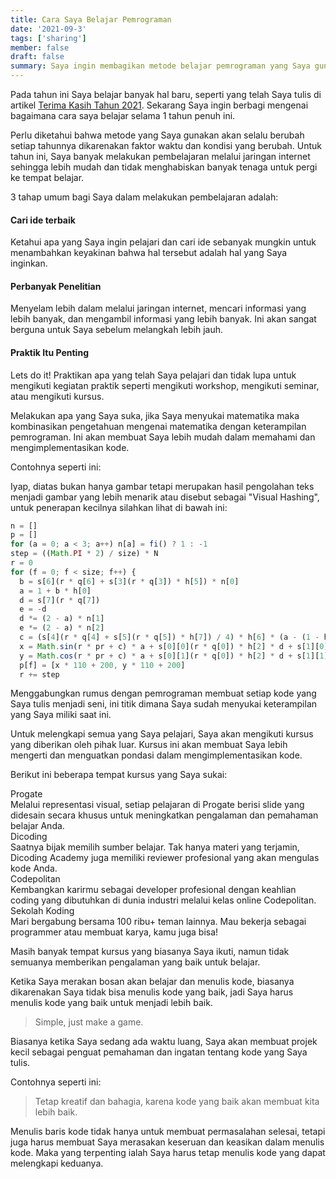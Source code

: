 ```yaml
---
title: Cara Saya Belajar Pemrograman
date: '2021-09-3'
tags: ['sharing']
member: false
draft: false
summary: Saya ingin membagikan metode belajar pemrograman yang Saya gunakan untuk mempelajari hal baru dan menambah pengetahuan.
---
```


Pada tahun ini Saya belajar banyak hal baru, seperti yang telah Saya tulis di artikel [Terima Kasih Tahun 2021](terima-kasih-tahun-2021).
Sekarang Saya ingin berbagi mengenai bagaimana cara saya belajar selama 1 tahun penuh ini.

Perlu diketahui bahwa metode yang Saya gunakan akan selalu berubah setiap tahunnya dikarenakan faktor waktu dan kondisi yang berubah.
Untuk tahun ini, Saya banyak melakukan pembelajaran melalui jaringan internet sehingga lebih mudah dan tidak menghabiskan banyak tenaga untuk pergi ke tempat belajar.

3 tahap umum bagi Saya dalam melakukan pembelajaran adalah:

#### Cari ide terbaik

Ketahui apa yang Saya ingin pelajari dan cari ide sebanyak mungkin untuk menambahkan keyakinan
bahwa hal tersebut adalah hal yang Saya inginkan.

#### Perbanyak Penelitian

Menyelam lebih dalam melalui jaringan internet, mencari informasi yang lebih banyak, dan
mengambil informasi yang lebih banyak. Ini akan sangat berguna untuk Saya sebelum melangkah
lebih jauh.

#### Praktik Itu Penting

Lets do it! Praktikan apa yang telah Saya pelajari dan tidak lupa untuk mengikuti kegiatan
praktik seperti mengikuti workshop, mengikuti seminar, atau mengikuti kursus.

Melakukan apa yang Saya suka, jika Saya menyukai matematika maka kombinasikan pengetahuan mengenai matematika dengan keterampilan pemrograman. Ini akan membuat Saya lebih mudah dalam memahami dan mengimplementasikan kode.

Contohnya seperti ini:

<VisualHashing />

Iyap, diatas bukan hanya gambar tetapi merupakan hasil pengolahan teks menjadi gambar yang lebih menarik atau disebut sebagai "Visual Hashing", untuk penerapan kecilnya silahkan lihat di bawah ini:

```js:hash.js
n = []
p = []
for (a = 0; a < 3; a++) n[a] = fi() ? 1 : -1
step = ((Math.PI * 2) / size) * N
r = 0
for (f = 0; f < size; f++) {
  b = s[6](r * q[6] + s[3](r * q[3]) * h[5]) * n[0]
  a = 1 + b * h[0]
  d = s[7](r * q[7])
  e = -d
  d *= (2 - a) * n[1]
  e *= (2 - a) * n[2]
  c = (s[4](r * q[4] + s[5](r * q[5]) * h[7]) / 4) * h[6] * (a - (1 - h[0]))
  x = Math.sin(r * pr + c) * a + s[0][0](r * q[0]) * h[2] * d + s[1][0](r * q[1]) * h[3] * e
  y = Math.cos(r * pr + c) * a + s[0][1](r * q[0]) * h[2] * d + s[1][1](r * q[1]) * h[3] * e
  p[f] = [x * 110 + 200, y * 110 + 200]
  r += step
```

Menggabungkan rumus dengan pemrograman membuat setiap kode yang Saya tulis menjadi seni, ini titik dimana Saya sudah menyukai keterampilan yang Saya miliki saat ini.

Untuk melengkapi semua yang Saya pelajari, Saya akan mengikuti kursus yang diberikan oleh pihak luar. Kursus ini akan membuat Saya lebih mengerti dan menguatkan pondasi dalam mengimplementasikan kode.

Berikut ini beberapa tempat kursus yang Saya sukai:

<div className="flex flex-col lg:flex-row rounded-xl overflow-hidden w-full max-w-5xl m-4 lg:m-6">
  <div className="flex-1">
    <div className="grid grid-rows-4 grid-cols-1 gap-4 md:grid-rows-2 md:grid-cols-2">
      <div className="rounded-2xl bg-gray-50 dark:bg-gray-800 p-4 flex flex-col relative undefined">
        <div className="absolute right-2"></div>
        <div className="text-lg font-medium mt-4">Progate</div>
        <div className="font-normal m-0">
          Melalui representasi visual, setiap pelajaran di Progate berisi slide yang didesain secara
          khusus untuk meningkatkan pengalaman dan pemahaman belajar Anda.
        </div>
      </div>
      <div className="rounded-2xl bg-gray-50 dark:bg-gray-800 p-4 flex flex-col relative undefined">
        <div className="absolute right-2"></div>
        <div className="text-lg font-medium mt-4">Dicoding</div>
        <div className="font-normal m-0">
          Saatnya bijak memilih sumber belajar. Tak hanya materi yang terjamin, Dicoding Academy
          juga memiliki reviewer profesional yang akan mengulas kode Anda.
        </div>
      </div>
      <div className="rounded-2xl bg-gray-50 dark:bg-gray-800 p-4 flex flex-col relative undefined">
        <div className="absolute right-2"></div>
        <div className="text-lg font-medium mt-4">Codepolitan</div>
        <div className="font-normal m-0">
          Kembangkan karirmu sebagai developer profesional dengan keahlian coding yang dibutuhkan di
          dunia industri melalui kelas online Codepolitan.
        </div>
      </div>
      <div className="rounded-2xl bg-gray-50 dark:bg-gray-800 p-4 flex flex-col relative undefined">
        <div className="absolute right-2"></div>
        <div className="text-lg font-medium mt-4">Sekolah Koding</div>
        <div className="font-normal m-0">
          Mari bergabung bersama 100 ribu+ teman lainnya. Mau bekerja sebagai programmer atau
          membuat karya, kamu juga bisa!
        </div>
      </div>
    </div>
  </div>
</div>

Masih banyak tempat kursus yang biasanya Saya ikuti, namun tidak semuanya memberikan pengalaman yang baik untuk belajar.

Ketika Saya merakan bosan akan belajar dan menulis kode, biasanya dikarenakan Saya tidak bisa menulis kode yang baik, jadi Saya harus menulis kode yang baik untuk menjadi lebih baik.

> Simple, just make a game.

Biasanya ketika Saya sedang ada waktu luang, Saya akan membuat projek kecil sebagai penguat pemahaman dan ingatan tentang kode yang Saya tulis.

Contohnya seperti ini:

<NumberGuestGame />

> Tetap kreatif dan bahagia, karena kode yang baik akan membuat kita lebih baik.

Menulis baris kode tidak hanya untuk membuat permasalahan selesai, tetapi juga harus membuat Saya merasakan keseruan dan keasikan dalam menulis kode. Maka yang terpenting ialah Saya harus tetap menulis kode yang dapat melengkapi keduanya.
